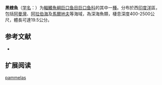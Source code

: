{{Speciesbox
| name = 黑蝰魚
| status = NE
| status_system = IUCN3.1
| image = 
| genus = Chauliodus
| species = pammelas
| authority = [[Alcock|Alcock]], 1892
| synonyms = *''Chauliodus panimelas,Alcock, 1892''
}}

'''黑蝰魚'''（[[学名|学名]]：{{lang|la|''Chauliodus pammelas''}}）为[[輻鰭魚綱|輻鰭魚綱]][[巨口鱼目|巨口鱼目]][[巨口鱼科|巨口鱼科]]的其中一[[種|種]]。分布於西[[印度洋|印度洋]]區，包括[[阿曼灣|阿曼灣]]、[[阿拉伯海|阿拉伯海]]及[[馬爾地夫|馬爾地夫]]等海域，為深海魚類，棲息深度400-2500公尺，體長可達19.5公分。

== 参考文献 ==
{{refbegin}}
*{{FishBase_species|genus=Chauliodus|species=pammelas|year=2012|month=2}}
{{refend}}

== 扩展阅读 ==
{{refbegin}}
{{wikispecies-inline|Chauliodus pammelas|黑蝰魚}}
{{refend}}
{{Taxonbar|from=Q280731}}

[[Category:蝰魚屬|pammelas]]